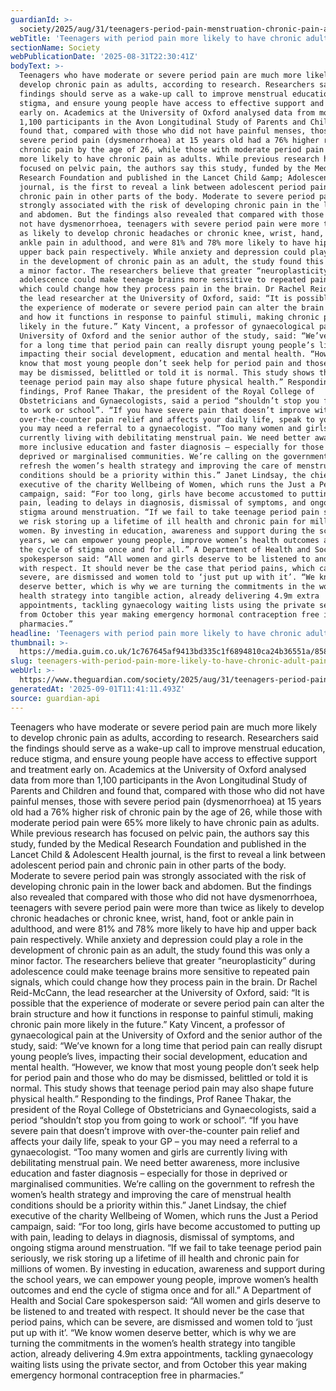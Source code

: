 ```yaml
---
guardianId: >-
  society/2025/aug/31/teenagers-period-pain-menstruation-chronic-pain-adults-research-study
webTitle: 'Teenagers with period pain more likely to have chronic adult pain, study says'
sectionName: Society
webPublicationDate: '2025-08-31T22:30:41Z'
bodyText: >-
  Teenagers who have moderate or severe period pain are much more likely to
  develop chronic pain as adults, according to research. Researchers said the
  findings should serve as a wake-up call to improve menstrual education, reduce
  stigma, and ensure young people have access to effective support and treatment
  early on. Academics at the University of Oxford analysed data from more than
  1,100 participants in the Avon Longitudinal Study of Parents and Children and
  found that, compared with those who did not have painful menses, those with
  severe period pain (dysmenorrhoea) at 15 years old had a 76% higher risk of
  chronic pain by the age of 26, while those with moderate period pain were 65%
  more likely to have chronic pain as adults. While previous research has
  focused on pelvic pain, the authors say this study, funded by the Medical
  Research Foundation and published in the Lancet Child &amp; Adolescent Health
  journal, is the first to reveal a link between adolescent period pain and
  chronic pain in other parts of the body. Moderate to severe period pain was
  strongly associated with the risk of developing chronic pain in the lower back
  and abdomen. But the findings also revealed that compared with those who did
  not have dysmenorrhoea, teenagers with severe period pain were more than twice
  as likely to develop chronic headaches or chronic knee, wrist, hand, foot or
  ankle pain in adulthood, and were 81% and 78% more likely to have hip and
  upper back pain respectively. While anxiety and depression could play a role
  in the development of chronic pain as an adult, the study found this was only
  a minor factor. The researchers believe that greater “neuroplasticity” during
  adolescence could make teenage brains more sensitive to repeated pain signals,
  which could change how they process pain in the brain. Dr Rachel Reid-McCann,
  the lead researcher at the University of Oxford, said: “It is possible that
  the experience of moderate or severe period pain can alter the brain structure
  and how it functions in response to painful stimuli, making chronic pain more
  likely in the future.” Katy Vincent, a professor of gynaecological pain at the
  University of Oxford and the senior author of the study, said: “We’ve known
  for a long time that period pain can really disrupt young people’s lives,
  impacting their social development, education and mental health. “However, we
  know that most young people don’t seek help for period pain and those who do
  may be dismissed, belittled or told it is normal. This study shows that
  teenage period pain may also shape future physical health.” Responding to the
  findings, Prof Ranee Thakar, the president of the Royal College of
  Obstetricians and Gynaecologists, said a period “shouldn’t stop you from going
  to work or school”. “If you have severe pain that doesn’t improve with
  over-the-counter pain relief and affects your daily life, speak to your GP –
  you may need a referral to a gynaecologist. “Too many women and girls are
  currently living with debilitating menstrual pain. We need better awareness,
  more inclusive education and faster diagnosis – especially for those in
  deprived or marginalised communities. We’re calling on the government to
  refresh the women’s health strategy and improving the care of menstrual health
  conditions should be a priority within this.” Janet Lindsay, the chief
  executive of the charity Wellbeing of Women, which runs the Just a Period
  campaign, said: “For too long, girls have become accustomed to putting up with
  pain, leading to delays in diagnosis, dismissal of symptoms, and ongoing
  stigma around menstruation. “If we fail to take teenage period pain seriously,
  we risk storing up a lifetime of ill health and chronic pain for millions of
  women. By investing in education, awareness and support during the school
  years, we can empower young people, improve women’s health outcomes and end
  the cycle of stigma once and for all.” A Department of Health and Social Care
  spokesperson said: “All women and girls deserve to be listened to and treated
  with respect. It should never be the case that period pains, which can be
  severe, are dismissed and women told to ‘just put up with it’. “We know women
  deserve better, which is why we are turning the commitments in the women’s
  health strategy into tangible action, already delivering 4.9m extra
  appointments, tackling gynaecology waiting lists using the private sector, and
  from October this year making emergency hormonal contraception free in
  pharmacies.”
headline: 'Teenagers with period pain more likely to have chronic adult pain, study says'
thumbnail: >-
  https://media.guim.co.uk/1c767645af9413bd335c1f6894810ca24b36551a/858_0_5600_4480/500.jpg
slug: teenagers-with-period-pain-more-likely-to-have-chronic-adult-pain-study-says
webUrl: >-
  https://www.theguardian.com/society/2025/aug/31/teenagers-period-pain-menstruation-chronic-pain-adults-research-study
generatedAt: '2025-09-01T11:41:11.493Z'
source: guardian-api
---
```

Teenagers who have moderate or severe period pain are much more likely to develop chronic pain as adults, according to research. Researchers said the findings should serve as a wake-up call to improve menstrual education, reduce stigma, and ensure young people have access to effective support and treatment early on. Academics at the University of Oxford analysed data from more than 1,100 participants in the Avon Longitudinal Study of Parents and Children and found that, compared with those who did not have painful menses, those with severe period pain (dysmenorrhoea) at 15 years old had a 76% higher risk of chronic pain by the age of 26, while those with moderate period pain were 65% more likely to have chronic pain as adults. While previous research has focused on pelvic pain, the authors say this study, funded by the Medical Research Foundation and published in the Lancet Child &amp; Adolescent Health journal, is the first to reveal a link between adolescent period pain and chronic pain in other parts of the body. Moderate to severe period pain was strongly associated with the risk of developing chronic pain in the lower back and abdomen. But the findings also revealed that compared with those who did not have dysmenorrhoea, teenagers with severe period pain were more than twice as likely to develop chronic headaches or chronic knee, wrist, hand, foot or ankle pain in adulthood, and were 81% and 78% more likely to have hip and upper back pain respectively. While anxiety and depression could play a role in the development of chronic pain as an adult, the study found this was only a minor factor. The researchers believe that greater “neuroplasticity” during adolescence could make teenage brains more sensitive to repeated pain signals, which could change how they process pain in the brain. Dr Rachel Reid-McCann, the lead researcher at the University of Oxford, said: “It is possible that the experience of moderate or severe period pain can alter the brain structure and how it functions in response to painful stimuli, making chronic pain more likely in the future.” Katy Vincent, a professor of gynaecological pain at the University of Oxford and the senior author of the study, said: “We’ve known for a long time that period pain can really disrupt young people’s lives, impacting their social development, education and mental health. “However, we know that most young people don’t seek help for period pain and those who do may be dismissed, belittled or told it is normal. This study shows that teenage period pain may also shape future physical health.” Responding to the findings, Prof Ranee Thakar, the president of the Royal College of Obstetricians and Gynaecologists, said a period “shouldn’t stop you from going to work or school”. “If you have severe pain that doesn’t improve with over-the-counter pain relief and affects your daily life, speak to your GP – you may need a referral to a gynaecologist. “Too many women and girls are currently living with debilitating menstrual pain. We need better awareness, more inclusive education and faster diagnosis – especially for those in deprived or marginalised communities. We’re calling on the government to refresh the women’s health strategy and improving the care of menstrual health conditions should be a priority within this.” Janet Lindsay, the chief executive of the charity Wellbeing of Women, which runs the Just a Period campaign, said: “For too long, girls have become accustomed to putting up with pain, leading to delays in diagnosis, dismissal of symptoms, and ongoing stigma around menstruation. “If we fail to take teenage period pain seriously, we risk storing up a lifetime of ill health and chronic pain for millions of women. By investing in education, awareness and support during the school years, we can empower young people, improve women’s health outcomes and end the cycle of stigma once and for all.” A Department of Health and Social Care spokesperson said: “All women and girls deserve to be listened to and treated with respect. It should never be the case that period pains, which can be severe, are dismissed and women told to ‘just put up with it’. “We know women deserve better, which is why we are turning the commitments in the women’s health strategy into tangible action, already delivering 4.9m extra appointments, tackling gynaecology waiting lists using the private sector, and from October this year making emergency hormonal contraception free in pharmacies.”
